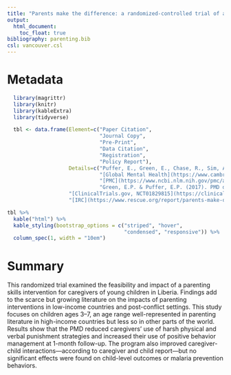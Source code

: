 ```yaml
---
title: "Parents make the difference: a randomized-controlled trial of a parenting intervention in Liberia"
output:
  html_document:
    toc_float: true
bibliography: parenting.bib
csl: vancouver.csl
---
```


# Metadata

```r
  library(magrittr)
  library(knitr)
  library(kableExtra)
  library(tidyverse)
```

```r
  tbl <- data.frame(Element=c("Paper Citation", 
                              "Journal Copy", 
                              "Pre-Print", 
                              "Data Citation",
                              "Registration",
                              "Policy Report"),
                    Details=c("Puffer, E., Green, E., Chase, R., Sim, A., Zayzay, J., Friis, E., . . . Boone, L. (2015). Parents make the difference: A randomized-controlled trial of a parenting intervention in Liberia.*Global Mental Health*, 2. doi:10.1017/gmh.2015.12",
                              "[Global Mental Health](https://www.cambridge.org/core/journals/global-mental-health/article/parents-make-the-difference-a-randomizedcontrolled-trial-of-a-parenting-intervention-in-liberia/93AA7D5DCFFA94823DB58BDBADC236A7)",
                              "[PMC](https://www.ncbi.nlm.nih.gov/pmc/articles/PMC5269617/)",
                              "Green, E.P. & Puffer, E.P. (2017). PMD data repository. [![DOI](https://zenodo.org/badge/116026154.svg)](https://zenodo.org/badge/latestdoi/116026154)",
                    "[ClinicalTrials.gov, NCT01829815](https://clinicaltrials.gov/ct2/show/NCT01829815)",
                    "[IRC](https://www.rescue.org/report/parents-make-difference-findings-randomized-impact-evaluation-parenting-program-rural-liberia)"))

tbl %>%
  kable("html") %>%
  kable_styling(bootstrap_options = c("striped", "hover", 
                                      "condensed", "responsive")) %>%
  column_spec(1, width = "10em")
```

# Summary

This randomized trial examined the feasibility and impact of a parenting skills intervention for caregivers of young children in Liberia. Findings add to the scarce but growing literature on the impacts of parenting interventions in low-income countries and post-conflict settings. This study focuses on children ages 3–7, an age range well-represented in parenting literature in high-income countries but less so in other parts of the world. Results show that the PMD reduced caregivers’ use of harsh physical and verbal punishment strategies and increased their use of positive behavior management at 1-month follow-up. The program also improved caregiver-child interactions—according to caregiver and child report—but no significant effects were found on child-level outcomes or malaria prevention behaviors.